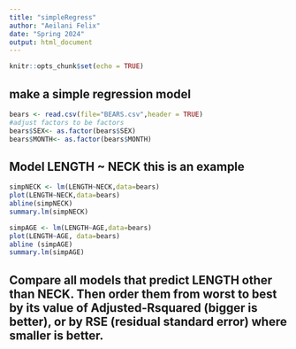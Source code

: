 ```yaml
---
title: "simpleRegress"
author: "Aeilani Felix"
date: "Spring 2024"
output: html_document
---
```


```r
knitr::opts_chunk$set(echo = TRUE)
```

## make a simple regression model

```r
bears <- read.csv(file="BEARS.csv",header = TRUE)
#adjust factors to be factors
bears$SEX<- as.factor(bears$SEX)
bears$MONTH<- as.factor(bears$MONTH)
```

## Model LENGTH ~ NECK  this is an example  

```r
simpNECK <- lm(LENGTH~NECK,data=bears)
plot(LENGTH~NECK,data=bears)
abline(simpNECK)
summary.lm(simpNECK)
```

```r
simpAGE <- lm(LENGTH~AGE,data=bears)
plot(LENGTH~AGE, data=bears)
abline (simpAGE)
summary.lm(simpAGE)
```


## Compare all models that predict LENGTH other than NECK. Then order them from worst to best by its value of Adjusted-Rsquared (bigger is better), or by RSE (residual standard error) where smaller is better. 

